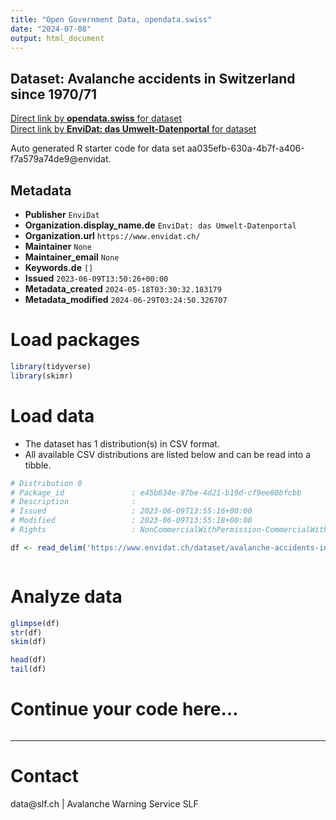 ```yaml
---
title: "Open Government Data, opendata.swiss"
date: "2024-07-08"
output: html_document
---
```


## Dataset: Avalanche accidents in Switzerland since 1970/71



[Direct link by **opendata.swiss** for dataset](https://opendata.swiss/de/dataset/avalanche-accidents-in-switzerland-since-1970-71)<br>
[Direct link by **EnviDat: das Umwelt-Datenportal** for dataset](https://www.envidat.ch/#/metadata/avalanche-accidents-in-switzerland-since-1970-71)

Auto generated R starter code for data set aa035efb-630a-4b7f-a406-f7a579a74de9@envidat.

## Metadata

- **Publisher** `EnviDat`
- **Organization.display_name.de** `EnviDat: das Umwelt-Datenportal`
- **Organization.url** `https://www.envidat.ch/`
- **Maintainer** `None`
- **Maintainer_email** `None`
- **Keywords.de** `[]`
- **Issued** `2023-06-09T13:50:26+00:00`
- **Metadata_created** `2024-05-18T03:30:32.183179`
- **Metadata_modified** `2024-06-29T03:24:50.326707`


# Load packages

```r

library(tidyverse)
library(skimr)

```

# Load data

-   The dataset has 1 distribution(s) in CSV format.
-   All available CSV distributions are listed below and can be read into a tibble.

```r

# Distribution 0
# Package_id               : e45b634e-87be-4d21-b19d-cf9ee80bfcbb
# Description              : 
# Issued                   : 2023-06-09T13:55:16+00:00
# Modified                 : 2023-06-09T13:55:18+00:00
# Rights                   : NonCommercialWithPermission-CommercialWithPermission-ReferenceRequired

df <- read_delim('https://www.envidat.ch/dataset/avalanche-accidents-in-switzerland-since-1970-71/resource/77dcc0ee-f961-46c5-87c2-fbf24a42bac1')



```

# Analyze data

```r

glimpse(df)
str(df)
skim(df)

head(df)
tail(df)

```

# Continue your code here...

```r

```

------------------------------------------------------------------------

# Contact

data@slf.ch | Avalanche Warning Service SLF 
